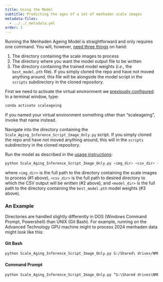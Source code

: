 ```yaml
---
title: Using the Model
subtitle: Predicting the ages of a set of menhaden scale images
metadata-files:
  - ../../_metadata.yml
order: 3
---
```


Running the Menhaden Ageing Model is straightforward and only requires one command. You will, however, [need three things](../../index.qmd#usage) on hand:

1. The directory containing the scale images to process
2. The directory where you want the model output file to be written
3. The directory containing the trained model weights (*i.e.*, the `best_model.pth` file). If you simply cloned the repo and have not moved anything around, this file will be alongside the model script in the `scripts` subdirectory in the cloned repository.

First we need to activate the virtual environment we [previously configured](setup.qmd#create-a-virtual-environment). In a terminal window, type:

```bash
conda activate scaleageing
```

:::{.callout-tip}
If you named your virtual environment something other than "scaleageing", invoke that name instead.
:::

Navigate into the directory containing the `Scale_Aging_Inference_Script_Image_Only.py` script. If you simply cloned the repo and have not moved anything around, this will in the `scripts` subdirectory in the cloned repository.

Run the model as described in the [usage instructions](../../index.qmd#usage):

```bash
python Scale_Aging_Inference_Script_Image_Only.py <img_dir> <csv_dir> <model_dir>
```

where `<img_dir>` is the full path to the directory containing the scale images to process (#1 above), `<csv_dir>` is the full path to desired directory to which the CSV output will be written  (#2 above), and `<model_dir>` is the full path to the directory containing the `best_model.pth` model weights (#3 above).

### An Example

Directories are handled slightly differently in DOS (Windows Command Prompt, Powershell) than UNIX (Git Bash). For example, running on the Advanced Technology GPU machine might to process 2024 menhaden data might look like this:

#### Git Bash

```bash
python Scale_Aging_Inference_Script_Image_Only.py G:/Shared\ drives/NMFS\ SEFSC\ FATES\ Advanced\ Technology/BIOLOGY_LIFE_HISTORY_DATA/Atlantic\ menhaden\ to\ be\ tested\ w\ active\ learning/subset C:/Users/user.name/Documents/menhaden/2024 C:/Users/user.name/Documents/GitHubRepos/FATES-BLH-ScaleAgeing/scripts
```

#### Command Prompt

```dosbat
python Scale_Aging_Inference_Script_Image_Only.py “G:\Shared drives\NMFS SEFSC FATES Advanced Technology\BIOLOGY_LIFE_HISTORY_DATA\Atlantic menhaden to be tested w active learning\subset” “C:\Users\user.name\Documents\menhaden\2024” “C:\Users\user.name\Documents\GitHubRepos\FATES-BLH-ScaleAgeing\scripts”
```